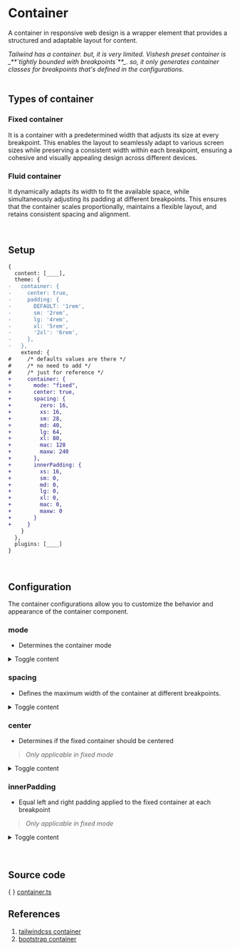 
# Container

A container in responsive web design is a wrapper element that provides a structured and adaptable layout for content.

<Callout type="info">
  <em>Tailwind has a container. but, it is very limited.</em>
</Callout>

<Callout type="warning">
  <em>Vishesh preset container is _**`tightly bounded with breakpoints`**_.</em>
  <em> so, it only generates container classes for</em>
  <em> breakpoints that's defined in the configurations.</em>
</Callout>

<br />
<br />

## Types of container

### Fixed container

It is a container with a predetermined width that adjusts its size at every
breakpoint. This enables the layout to seamlessly adapt to various screen
sizes while preserving a consistent width within each breakpoint, ensuring a
cohesive and visually appealing design across different devices.

### Fluid container

It dynamically adapts its width to fit the available space, while
simultaneously adjusting its padding at different breakpoints. This ensures
that the container scales proportionally, maintains a flexible layout, and
retains consistent spacing and alignment.

<br />

## **Setup**

```diff
{
  content: [____],
  theme: {
-   container: {
-     center: true,
-     padding: {
-       DEFAULT: '1rem',
-       sm: '2rem',
-       lg: '4rem',
-       xl: '5rem',
-       '2xl': '6rem',
-     },
-   },
    extend: {
#     /* defaults values are there */
#     /* no need to add */
#     /* just for reference */
+     container: {
+       mode: "fixed",
+       center: true,
+       spacing: {
+         zero: 16,
+         xs: 16,
+         sm: 28,
+         md: 40,
+         lg: 64,
+         xl: 80,
+         mac: 128
+         maxw: 240
+       },
+       innerPadding: {
+         xs: 16,
+         sm: 0,
+         md: 0,
+         lg: 0,
+         xl: 0,
+         mac: 0,
+         maxw: 0
+       }
+     }
    }
  },
  plugins: [____]
}
```

<br />

## Configuration

The container configurations allow you to customize the behavior and appearance of the container component.

### mode

- Determines the container mode

<details>
  <summary>Toggle content</summary>
| Option    | Descrption          |
| --------- | ----------------- |
| **fixed** | Generates a container with a fixed width that adjusts its size at different breakpoints. |
| **fluid** | Generates a container that dynamically adapts its width to fit the available space.      |
| **twin**  | Use _fixed_ and _fluid_ container together                                               |

```js
container: {
  mode: "fixed" | "fluid" | "twin",
  // ...
}
```

</details>

### spacing

- Defines the maximum width of the container at different breakpoints.

<details>
  <summary>Toggle content</summary>

```js
container: {
  // ...
  spacing: {
    "breakpoint key": number
  },
  // ...
}
```

<Callout type="info">
  <em>For fixed container, `spacing.zero`</em>
  <em> or twin container, `spacing.fixed.zero`</em>
  <em> is always 0 no matter what value you provide </em>
</Callout>

</details>

### center

- Determines if the fixed container should be centered

> <em>Only applicable in fixed mode</em>

<details>
  <summary>Toggle content</summary>

| Option    | Descrption                                                          |
| --------- | ------------------------------------------------------------------- |
| **true**  | Creates a centered container with equal horizontal margin on sides. |
| **false** | Generates separate classes for left, center, and right alignment.   |

```js
container: {
  // ...
  center: true | false,
  // ...
}
```

</details>

### innerPadding

- Equal left and right padding applied to the fixed container at each breakpoint

> <em>Only applicable in fixed mode</em>

<details>
  <summary>Toggle content</summary>

> <em>string must be valid css like "16px", "1rem", etc...</em>

```js filename="apply to all breakpoints"
container: {
  // ...
  innerPadding: number | string,
  // ...
}
```

```js filename="apply to specific breakpoint"
container: {
  // ...
  innerPadding: {
    "breakpoint key": number | string
  },
  // ...
}
```

</details>

<br />
<br />

## Source code

\{ \} [container.ts](https://github.com/mrjadeja/vishesh/blob/main/src/packages/preset/lib/components/container/index.ts "Vishesh preset container source code")

## References

1. [tailwindcss container](https://tailwindcss.com/docs/container "Tailwindcss container documentation") <br />
2. [bootstrap container](https://getbootstrap.com/docs/5.0/layout/containers "Bootstrap container documentation")
